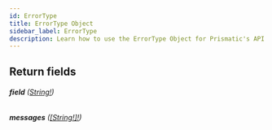 ```yaml
---
id: ErrorType
title: ErrorType Object
sidebar_label: ErrorType
description: Learn how to use the ErrorType Object for Prismatic's API.
---
```


## Return fields

###### <b>field</b> ([String!](api/schema/scalar/String.mdx))

###### <b>messages</b> ([[String!]!](api/schema/scalar/String.mdx))
